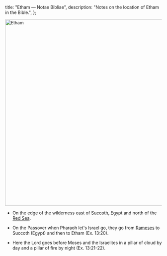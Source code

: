   title: "Etham — Notae Bibliae",
  description: "Notes on the location of Etham in the Bible.",
};

<Initial text="Etham"/>

<Image
  className="sepia rounded"
  src="/places/etham.jpg"
  alt="Etham"
  width="600"
  height="600"
/>

- On the edge of the wilderness east of [Succoth, Egypt](/places/old-testament/exodus/succoth-egypt) and north of the [Red Sea](/places/old-testament/exodus/red-sea).

- On the Passover when Pharaoh let's Israel go, they go from [Rameses](/places/old-testament/genesis/rameses) to Succoth (Egypt) and then to Etham (Ex. 13:20).

- Here the Lord goes before Moses and the Israelites in a pillar of cloud by day and a pillar of fire by night (Ex. 13:21-22).
